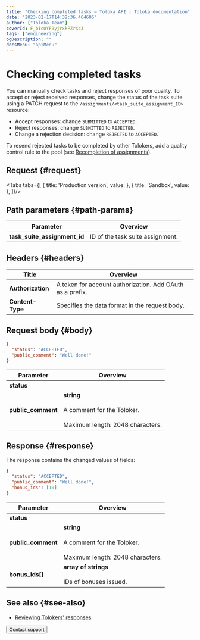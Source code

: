 ```yaml
---
title: "Checking completed tasks — Toloka API | Toloka documentation"
date: "2023-02-17T14:32:36.464606"
author: ["Toloka Team"]
coverId: F_bIcOYF9yjrxkPZrXc3
tags: ["engineering"]
ogDescription: ""
docsMenu: "apiMenu"
---
```



# Checking completed tasks

<Announce/>

You can manually check tasks and reject responses of poor quality. To accept or reject received responses, change the status of the task suite using a PATCH request to the `/assignments/<task_suite_assignment_ID>` resource:

- Accept responses: change `SUBMITTED` to `ACCEPTED`.
- Reject responses: change `SUBMITTED` to `REJECTED`.
- Change a rejection decision: change `REJECTED` to `ACCEPTED`.

To resend rejected tasks to be completed by other Tolokers, add a quality control rule to the pool (see [Recompletion of assignments](/docs/api/restore-task-overlap)).

## Request {#request}

<Tabs tabs={[
  { title: 'Production version', value: <AcceptList1/> },
  { title: 'Sandbox', value: <AcceptList2/> },
]}/>

## Path parameters {#path-params}

Parameter | Overview
----- | -----
**task_suite_assignment_id** | ID of the task suite assignment.

## Headers {#headers}

Title | Overview
----- | -----
**Authorization** | A token for account authorization. Add OAuth as a prefix.
**Content-Type** | Specifies the data format in the request body.

## Request body {#body}

```json
{
  "status": "ACCEPTED",
  "public_comment": "Well done!"
}
```

Parameter | Overview
----- | -----
**status** | <AcceptTable1/>
**public_comment** | **string**<br/><br/>A comment for the Toloker.<br/><br/>Maximum length: 2048 characters.

## Response {#response}

The response contains the changed values of fields:

```json
{
  "status": "ACCEPTED",
  "public_comment": "Well done!",
  "bonus_ids": [10]
}
```

Parameter | Overview
----- | -----
**status** | <AcceptTable2/>
**public_comment** | **string**<br/><br/>A comment for the Toloker.<br/><br/>Maximum length: 2048 characters.
**bonus_ids[]** | **array of strings**<br/><br/>IDs of bonuses issued.

## See also {#see-also}

- [Reviewing Tolokers' responses](/docs/guide/accept)

<Button themeColor="light" view="default" size="l" type="link" url="/docs/guide/troubleshooting/support?form-source=api-accept">Contact support</Button>
